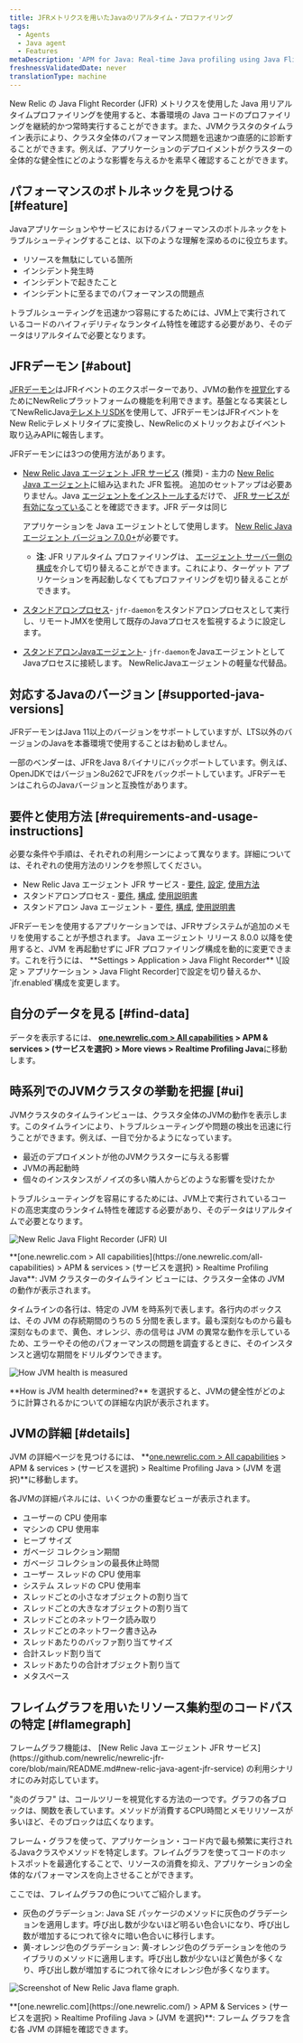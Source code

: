 ```yaml
---
title: JFRメトリクスを用いたJavaのリアルタイム・プロファイリング
tags:
  - Agents
  - Java agent
  - Features
metaDescription: 'APM for Java: Real-time Java profiling using Java Flight Recorder (JFR) metrics.'
freshnessValidatedDate: never
translationType: machine
---
```





New Relic の Java Flight Recorder (JFR) メトリクスを使用した Java 用リアルタイムプロファイリングを使用すると、本番環境の Java コードのプロファイリングを継続的かつ常時実行することができます。また、JVMクラスタのタイムライン表示により、クラスタ全体のパフォーマンス問題を迅速かつ直感的に診断することができます。例えば、アプリケーションのデプロイメントがクラスターの全体的な健全性にどのような影響を与えるかを素早く確認することができます。

## パフォーマンスのボトルネックを見つける [#feature]

Javaアプリケーションやサービスにおけるパフォーマンスのボトルネックをトラブルシューティングすることは、以下のような理解を深めるのに役立ちます。

* リソースを無駄にしている箇所
* インシデント発生時
* インシデントで起きたこと
* インシデントに至るまでのパフォーマンスの問題点

トラブルシューティングを迅速かつ容易にするためには、JVM上で実行されているコードのハイフィデリティなランタイム特性を確認する必要があり、そのデータはリアルタイムで必要となります。

## JFRデーモン [#about]

[JFRデーモン](https://github.com/newrelic/newrelic-jfr-core)はJFRイベントのエクスポーターであり、JVMの動作を[視覚化](#find-data)するためにNewRelicプラットフォームの機能を利用できます。基盤となる実装としてNewRelicJava[テレメトリSDK](https://github.com/newrelic/newrelic-telemetry-sdk-java)を使用して、JFRデーモンはJFRイベントをNew Relicテレメトリタイプに変換し、NewRelicのメトリックおよびイベント取り込みAPIに報告します。

JFRデーモンには3つの使用方法があります。

* [New Relic Java エージェント JFR サービス](https://github.com/newrelic/newrelic-jfr-core/blob/main/README.md#new-relic-java-agent-jfr-service) (推奨) - 主力の [New Relic Java エージェント](/docs/agents/java-agent/)に組み込まれた JFR 監視。 追加のセットアップは必要ありません。Java [エージェントをインストールする](/docs/agents/java-agent/installation/install-java-agent/)だけで、 [JFR サービスが有効になっている](/docs/agents/java-agent/configuration/java-agent-configuration-config-file/#jfr-real-time-profiling)ことを確認できます。JFR データは同じ

  <InlinePopover type="apm"/>

  アプリケーションを Java エージェントとして使用します。 [New Relic Java エージェント バージョン 7.0.0+](/docs/release-notes/agent-release-notes/java-release-notes/java-agent-700/)が必要です。

  * **注**: JFR リアルタイム プロファイリングは、 [エージェント サーバー側の構成](/docs/apm/agents/manage-apm-agents/configuration/server-side-agent-configuration/)を介して切り替えることができます。これにより、ターゲット アプリケーションを再起動しなくてもプロファイリングを切り替えることができます。

* [スタンドアロンプロセス](https://github.com/newrelic/newrelic-jfr-core/blob/main/README.md#standalone-process)- `jfr-daemon`をスタンドアロンプロセスとして実行し、リモートJMXを使用して既存のJavaプロセスを監視するように設定します。

* [スタンドアロンJavaエージェント](https://github.com/newrelic/newrelic-jfr-core/blob/main/README.md#standalone-java-agent)- `jfr-daemon`をJavaエージェントとしてJavaプロセスに接続します。 NewRelicJavaエージェントの軽量な代替品。

## 対応するJavaのバージョン [#supported-java-versions]

JFRデーモンはJava 11以上のバージョンをサポートしていますが、LTS以外のバージョンのJavaを本番環境で使用することはお勧めしません。

一部のベンダーは、JFRをJava 8バイナリにバックポートしています。例えば、OpenJDKではバージョン8u262でJFRをバックポートしています。JFRデーモンはこれらのJavaバージョンと互換性があります。

## 要件と使用方法 [#requirements-and-usage-instructions]

必要な条件や手順は、それぞれの利用シーンによって異なります。詳細については、それぞれの使用方法のリンクを参照してください。

* New Relic Java エージェント JFR サービス - [要件](https://github.com/newrelic/newrelic-jfr-core/blob/main/README.md#requirements-for-new-relic-java-agent-jfr-service), [設定](https://github.com/newrelic/newrelic-jfr-core/blob/main/README.md#configuration-for-new-relic-java-agent-jfr-service), [使用方法](https://github.com/newrelic/newrelic-jfr-core/blob/main/README.md#usage-for-new-relic-java-agent-jfr-service)
* スタンドアロンプロセス - [要件](https://github.com/newrelic/newrelic-jfr-core/blob/main/README.md#requirements-for-standalone-process), [構成](https://github.com/newrelic/newrelic-jfr-core/blob/main/README.md#configuration-for-standalone-usage), [使用説明書](https://github.com/newrelic/newrelic-jfr-core/blob/main/README.md#usage-for-standalone-process)
* スタンドアロン Java エージェント - [要件](https://github.com/newrelic/newrelic-jfr-core/blob/main/README.md#requirements-for-standalone-java-agent), [構成](https://github.com/newrelic/newrelic-jfr-core/blob/main/README.md#configuration-for-standalone-usage), [使用説明書](https://github.com/newrelic/newrelic-jfr-core/blob/main/README.md#usage-for-standalone-java-agent)

<Callout variant="important">
  JFRデーモンを使用するアプリケーションでは、JFRサブシステムが追加のメモリを使用することが予想されます。
</Callout>

<Callout variant="tip">
  Java エージェント リリース 8.0.0 以降を使用すると、JVM を再起動せずに JFR プロファイリング構成を動的に変更できます。これを行うには、 **Settings > Application > Java Flight Recorder** \[設定 > アプリケーション > Java Flight Recorder]で設定を切り替えるか、 `jfr.enabled`構成を変更します。
</Callout>

## 自分のデータを見る [#find-data]

データを表示するには、 **[one.newrelic.com > All capabilities](https://one.newrelic.com/all-capabilities) > APM & services > (サービスを選択) > More views > Realtime Profiling Java**に移動します。

## 時系列でのJVMクラスタの挙動を把握 [#ui]

JVMクラスタのタイムラインビューは、クラスタ全体のJVMの動作を表示します。このタイムラインにより、トラブルシューティングや問題の検出を迅速に行うことができます。例えば、一目で分かるようになっています。

* 最近のデプロイメントが他のJVMクラスターに与える影響
* JVMの再起動時
* 個々のインスタンスがノイズの多い隣人からどのような影響を受けたか

トラブルシューティングを容易にするためには、JVM上で実行されているコードの高忠実度のランタイム特性を確認する必要があり、そのデータはリアルタイムで必要となります。

<img
  title="new-relic-one-java-flight-record-ui"
  alt="New Relic Java Flight Recorder (JFR) UI"
  src={apmJavaFlightRecordUI}
/>

<figcaption>
  **[one.newrelic.com > All capabilities](https://one.newrelic.com/all-capabilities) > APM & services > (サービスを選択) > Realtime Profiling Java**: JVM クラスターのタイムライン ビューには、クラスター全体の JVM の動作が表示されます。
</figcaption>

タイムラインの各行は、特定の JVM を時系列で表します。各行内のボックスは、その JVM の存続期間のうちの 5 分間を表します。最も深刻なものから最も深刻なものまで、黄色、オレンジ、赤の信号は JVM の異常な動作を示しているため、エラーやその他のパフォーマンスの問題を調査するときに、そのインスタンスと適切な期間をドリルダウンできます。

<img
  title="JVM-health-info"
  alt="How JVM health is measured"
  src={apmJavaJVMHealthUI}
/>

<figcaption>
  **How is JVM health determined?** を選択すると、JVMの健全性がどのように計算されるかについての詳細な内訳が表示されます。
</figcaption>

## JVMの詳細 [#details]

JVM の詳細ページを見つけるには、 **[one.newrelic.com > All capabilities](https://one.newrelic.com/all-capabilities) > APM & services > (サービスを選択) > Realtime Profiling Java > (JVM を選択)**に移動します。

各JVMの詳細パネルには、いくつかの重要なビューが表示されます。

* ユーザーの CPU 使用率
* マシンの CPU 使用率
* ヒープ サイズ
* ガベージ コレクション期間
* ガベージ コレクションの最長休止時間
* ユーザー スレッドの CPU 使用率
* システム スレッドの CPU 使用率
* スレッドごとの小さなオブジェクトの割り当て
* スレッドごとの大きなオブジェクトの割り当て
* スレッドごとのネットワーク読み取り
* スレッドごとのネットワーク書き込み
* スレッドあたりのバッファ割り当てサイズ
* 合計スレッド割り当て
* スレッドあたりの合計オブジェクト割り当て
* メタスペース

## フレイムグラフを用いたリソース集約型のコードパスの特定 [#flamegraph]

<Callout variant="important">
  フレームグラフ機能は、 [New Relic Java エージェント JFR サービス](https://github.com/newrelic/newrelic-jfr-core/blob/main/README.md#new-relic-java-agent-jfr-service) の利用シナリオにのみ対応しています。
</Callout>

"炎のグラフ" は、コールツリーを視覚化する方法の一つです。グラフの各ブロックは、関数を表しています。メソッドが消費するCPU時間とメモリリソースが多いほど、そのブロックは広くなります。

フレーム・グラフを使って、アプリケーション・コード内で最も頻繁に実行されるJavaクラスやメソッドを特定します。フレイムグラフを使ってコードのホットスポットを最適化することで、リソースの消費を抑え、アプリケーションの全体的なパフォーマンスを向上させることができます。

ここでは、フレイムグラフの色についてご紹介します。

* 灰色のグラデーション: Java SE パッケージのメソッドに灰色のグラデーションを適用します。呼び出し数が少ないほど明るい色合いになり、呼び出し数が増加するにつれて徐々に暗い色合いに移行します。
* 黄-オレンジ色のグラデーション: 黄-オレンジ色のグラデーションを他のライブラリのメソッドに適用します。呼び出し数が少ないほど黄色が多くなり、呼び出し数が増加するにつれて徐々にオレンジ色が多くなります。

<img
  title="Screenshot of New Relic Java flame graph"
  alt="Screenshot of New Relic Java flame graph."
  src={apmJavaJfrFlamegraphs}
/>

<figcaption>
  **[one.newrelic.com](https://one.newrelic.com/) > APM & Services > (サービスを選択) > Realtime Profiling Java > (JVM を選択)**: フレーム グラフを含む各 JVM の詳細を確認できます。
</figcaption>